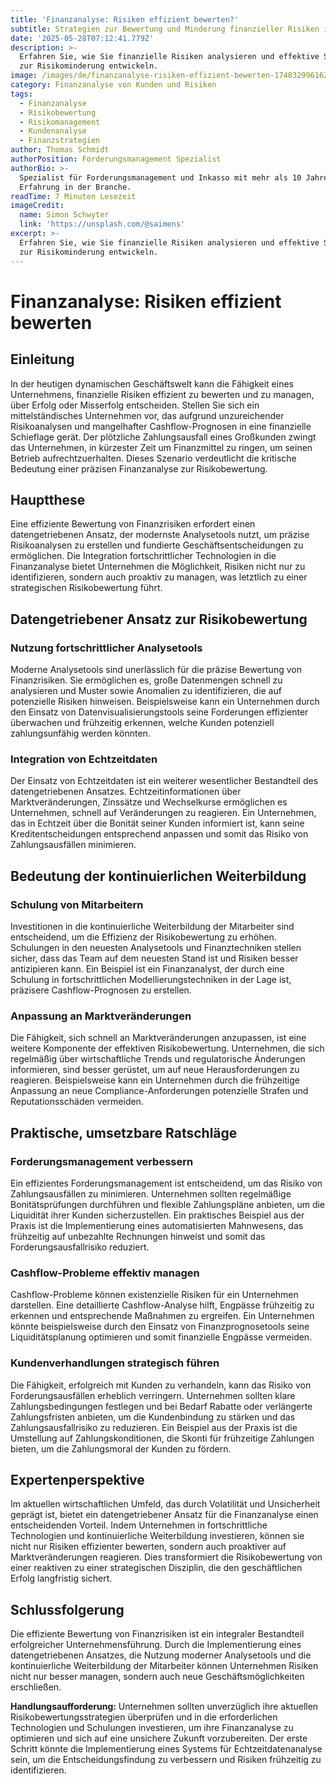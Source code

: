 ```yaml
---
title: 'Finanzanalyse: Risiken effizient bewerten?'
subtitle: Strategien zur Bewertung und Minderung finanzieller Risiken im Geschäftsumfeld
date: '2025-05-28T07:12:41.779Z'
description: >-
  Erfahren Sie, wie Sie finanzielle Risiken analysieren und effektive Strategien
  zur Risikominderung entwickeln.
image: /images/de/finanzanalyse-risiken-effizient-bewerten-1748329961627.jpg
category: Finanzanalyse von Kunden und Risiken
tags:
  - Finanzanalyse
  - Risikobewertung
  - Risikomanagement
  - Kundenanalyse
  - Finanzstrategien
author: Thomas Schmidt
authorPosition: Forderungsmanagement Spezialist
authorBio: >-
  Spezialist für Forderungsmanagement und Inkasso mit mehr als 10 Jahren
  Erfahrung in der Branche.
readTime: 7 Minuten Lesezeit
imageCredit:
  name: Simon Schwyter
  link: 'https://unsplash.com/@saimens'
excerpt: >-
  Erfahren Sie, wie Sie finanzielle Risiken analysieren und effektive Strategien
  zur Risikominderung entwickeln.
---
```

# Finanzanalyse: Risiken effizient bewerten

## Einleitung

In der heutigen dynamischen Geschäftswelt kann die Fähigkeit eines Unternehmens, finanzielle Risiken effizient zu bewerten und zu managen, über Erfolg oder Misserfolg entscheiden. Stellen Sie sich ein mittelständisches Unternehmen vor, das aufgrund unzureichender Risikoanalysen und mangelhafter Cashflow-Prognosen in eine finanzielle Schieflage gerät. Der plötzliche Zahlungsausfall eines Großkunden zwingt das Unternehmen, in kürzester Zeit um Finanzmittel zu ringen, um seinen Betrieb aufrechtzuerhalten. Dieses Szenario verdeutlicht die kritische Bedeutung einer präzisen Finanzanalyse zur Risikobewertung. 

## Hauptthese

Eine effiziente Bewertung von Finanzrisiken erfordert einen datengetriebenen Ansatz, der modernste Analysetools nutzt, um präzise Risikoanalysen zu erstellen und fundierte Geschäftsentscheidungen zu ermöglichen. Die Integration fortschrittlicher Technologien in die Finanzanalyse bietet Unternehmen die Möglichkeit, Risiken nicht nur zu identifizieren, sondern auch proaktiv zu managen, was letztlich zu einer strategischen Risikobewertung führt.

## Datengetriebener Ansatz zur Risikobewertung

### Nutzung fortschrittlicher Analysetools

Moderne Analysetools sind unerlässlich für die präzise Bewertung von Finanzrisiken. Sie ermöglichen es, große Datenmengen schnell zu analysieren und Muster sowie Anomalien zu identifizieren, die auf potenzielle Risiken hinweisen. Beispielsweise kann ein Unternehmen durch den Einsatz von Datenvisualisierungstools seine Forderungen effizienter überwachen und frühzeitig erkennen, welche Kunden potenziell zahlungsunfähig werden könnten.

### Integration von Echtzeitdaten

Der Einsatz von Echtzeitdaten ist ein weiterer wesentlicher Bestandteil des datengetriebenen Ansatzes. Echtzeitinformationen über Marktveränderungen, Zinssätze und Wechselkurse ermöglichen es Unternehmen, schnell auf Veränderungen zu reagieren. Ein Unternehmen, das in Echtzeit über die Bonität seiner Kunden informiert ist, kann seine Kreditentscheidungen entsprechend anpassen und somit das Risiko von Zahlungsausfällen minimieren.

## Bedeutung der kontinuierlichen Weiterbildung

### Schulung von Mitarbeitern

Investitionen in die kontinuierliche Weiterbildung der Mitarbeiter sind entscheidend, um die Effizienz der Risikobewertung zu erhöhen. Schulungen in den neuesten Analysetools und Finanztechniken stellen sicher, dass das Team auf dem neuesten Stand ist und Risiken besser antizipieren kann. Ein Beispiel ist ein Finanzanalyst, der durch eine Schulung in fortschrittlichen Modellierungstechniken in der Lage ist, präzisere Cashflow-Prognosen zu erstellen.

### Anpassung an Marktveränderungen

Die Fähigkeit, sich schnell an Marktveränderungen anzupassen, ist eine weitere Komponente der effektiven Risikobewertung. Unternehmen, die sich regelmäßig über wirtschaftliche Trends und regulatorische Änderungen informieren, sind besser gerüstet, um auf neue Herausforderungen zu reagieren. Beispielsweise kann ein Unternehmen durch die frühzeitige Anpassung an neue Compliance-Anforderungen potenzielle Strafen und Reputationsschäden vermeiden.

## Praktische, umsetzbare Ratschläge

### Forderungsmanagement verbessern

Ein effizientes Forderungsmanagement ist entscheidend, um das Risiko von Zahlungsausfällen zu minimieren. Unternehmen sollten regelmäßige Bonitätsprüfungen durchführen und flexible Zahlungspläne anbieten, um die Liquidität ihrer Kunden sicherzustellen. Ein praktisches Beispiel aus der Praxis ist die Implementierung eines automatisierten Mahnwesens, das frühzeitig auf unbezahlte Rechnungen hinweist und somit das Forderungsausfallrisiko reduziert.

### Cashflow-Probleme effektiv managen

Cashflow-Probleme können existenzielle Risiken für ein Unternehmen darstellen. Eine detaillierte Cashflow-Analyse hilft, Engpässe frühzeitig zu erkennen und entsprechende Maßnahmen zu ergreifen. Ein Unternehmen könnte beispielsweise durch den Einsatz von Finanzprognosetools seine Liquiditätsplanung optimieren und somit finanzielle Engpässe vermeiden.

### Kundenverhandlungen strategisch führen

Die Fähigkeit, erfolgreich mit Kunden zu verhandeln, kann das Risiko von Forderungsausfällen erheblich verringern. Unternehmen sollten klare Zahlungsbedingungen festlegen und bei Bedarf Rabatte oder verlängerte Zahlungsfristen anbieten, um die Kundenbindung zu stärken und das Zahlungsausfallrisiko zu reduzieren. Ein Beispiel aus der Praxis ist die Umstellung auf Zahlungskonditionen, die Skonti für frühzeitige Zahlungen bieten, um die Zahlungsmoral der Kunden zu fördern.

## Expertenperspektive

Im aktuellen wirtschaftlichen Umfeld, das durch Volatilität und Unsicherheit geprägt ist, bietet ein datengetriebener Ansatz für die Finanzanalyse einen entscheidenden Vorteil. Indem Unternehmen in fortschrittliche Technologien und kontinuierliche Weiterbildung investieren, können sie nicht nur Risiken effizienter bewerten, sondern auch proaktiver auf Marktveränderungen reagieren. Dies transformiert die Risikobewertung von einer reaktiven zu einer strategischen Disziplin, die den geschäftlichen Erfolg langfristig sichert.

## Schlussfolgerung

Die effiziente Bewertung von Finanzrisiken ist ein integraler Bestandteil erfolgreicher Unternehmensführung. Durch die Implementierung eines datengetriebenen Ansatzes, die Nutzung moderner Analysetools und die kontinuierliche Weiterbildung der Mitarbeiter können Unternehmen Risiken nicht nur besser managen, sondern auch neue Geschäftsmöglichkeiten erschließen. 

**Handlungsaufforderung:** Unternehmen sollten unverzüglich ihre aktuellen Risikobewertungsstrategien überprüfen und in die erforderlichen Technologien und Schulungen investieren, um ihre Finanzanalyse zu optimieren und sich auf eine unsichere Zukunft vorzubereiten. Der erste Schritt könnte die Implementierung eines Systems für Echtzeitdatenanalyse sein, um die Entscheidungsfindung zu verbessern und Risiken frühzeitig zu identifizieren.
